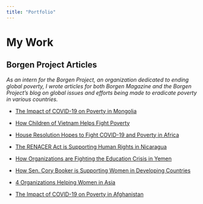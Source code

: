 ```yaml
---
title: "Portfolio"
---
```


# My Work

## Borgen Project Articles

*As an intern for the Borgen Project, an organization dedicated to ending global poverty, I wrote articles for both Borgen Magazine and the Borgen Project's blog on global issues and efforts being made to eradicate poverty in various countries.*

-   [The Impact of COVID-19 on Poverty in Mongolia](https://borgenproject.org/tag/impact-of-covid-19-on-poverty-in-mongolia/)

-   [How Children of Vietnam Helps Fight Poverty](https://www.borgenmagazine.com/children-of-vietnam/)

-   [House Resolution Hopes to Fight COVID-19 and Poverty in Africa](https://www.borgenmagazine.com/covid-19-and-poverty-in-africa/)

-   [The RENACER Act is Supporting Human Rights in Nicaragua](https://www.borgenmagazine.com/renacer-act/)

-   [How Organizations are Fighting the Education Crisis in Yemen](https://www.borgenmagazine.com/education-crisis-in-yemen/)

-   [How Sen. Cory Booker is Supporting Women in Developing Countries](https://www.borgenmagazine.com/supporting-women-in-developing-countries/)

-   [4 Organizations Helping Women in Asia](https://borgenproject.org/women-in-asia/)

-   [The Impact of COVID-19 on Poverty in Afghanistan](https://borgenproject.org/the-impact-of-covid-19-on-poverty-in-afghanistan/)

